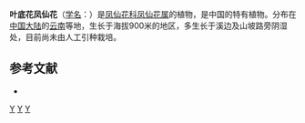 {{Speciesbox 
| taxon = Impatiens cornucopia
| authority = Franch.
}}
'''叶底花凤仙花'''（[[学名|学名]]：{{lang|la|''Impatiens cornucopia''}}）是[[凤仙花科|凤仙花科]][[凤仙花属|凤仙花属]]的植物，是中国的特有植物。分布在[[中国大陆|中国大陆]]的[[云南|云南]]等地，生长于海拔900米的地区，多生长于溪边及山坡路旁阴湿处，目前尚未由人工引种栽培。

== 参考文献 ==
<div class="references-small">
* {{cite web| url =http://www.bioinfo.cn/db05/KmzwSpecies.php?action=view&id=1473| title =叶底花凤仙花| work =《中国高等植物数据库全库》| publisher =中国科学院微生物研究所| author =昆明植物研究所| accessdate =2009-02-22| deadurl =yes| archiveurl =https://web.archive.org/web/20160305015937/http://www.bioinfo.cn/db05/KmzwSpecies.php?action=view&id=1473| archivedate =2016-03-05}}
</div>
{{Taxonbar|from=Q10916352}}

[[Category:凤仙花属|Y]]
[[Category:中國特有植物|Y]]
[[Category:云南植物|Y]]